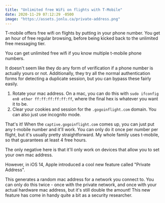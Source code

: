 ```yaml
---
title: "Unlimited free WiFi on flights with T-Mobile"
date: 2020-11-29 07:12:29 -0500
image: "https://assets.jonlu.ca/private-address.png"
---
```


T-mobile offers free wifi on flights by putting in your phone number. You get an hour of free regular browsing, before being kicked back to the unlimited free messaging tier.

You can get unlimited free wifi if you know multiple t-mobile phone numbers.

It doesn't seem like they do any form of verification if a phone number is actually yours or not. Additionally, they try all the normal authentication forms for detecting a duplicate session, but you can bypass these fairly easily.

1. Rotate your mac address. On a mac, you can do this with `sudo ifconfig en0 ether ff:ff:ff:ff:ff:ff`, where the final hex is whatever you want it to be.
2. Clear your cookies and session for the `.gogoinflight.com` domain. You can also just use incognito mode.

That's it! When the `captive.gogoinflight.com` comes up, you can just put any t-mobile number and it'll work. You can only do it once per number per flight, but it's usually pretty straightforward. My whole family uses t-mobile, so that guarantees at least 4 free hours.

The only negative here is that it'll only work on devices that allow you to set your own mac address.

However, in iOS 14, Apple introduced a cool new feature called "Private Address".

<CustomImage file="private-address" alt="Screenshot of a WiFi settings page on iOS 14" />

This generates a random mac address for a network you connect to. You can only do this twice - once with the private network, and once with your actual hardware mac address, but it's still double the amount! This new feature has come in handy quite a bit as a security researcher.
